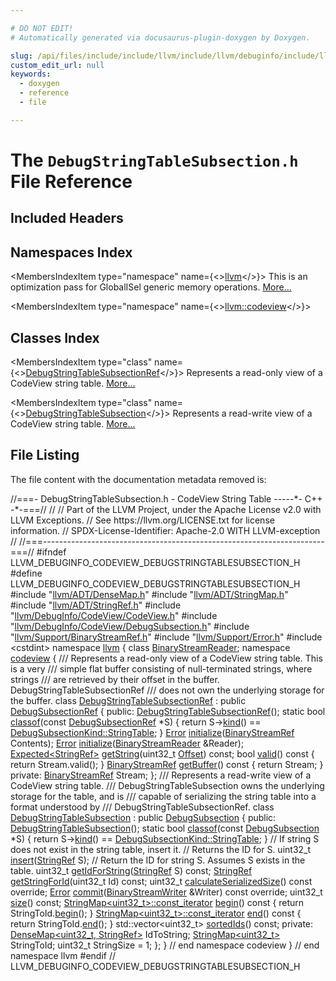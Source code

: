```yaml
---

# DO NOT EDIT!
# Automatically generated via docusaurus-plugin-doxygen by Doxygen.

slug: /api/files/include/include/llvm/include/llvm/debuginfo/include/llvm/debuginfo/codeview/debugstringtablesubsection-h
custom_edit_url: null
keywords:
  - doxygen
  - reference
  - file

---
```





# The `DebugStringTableSubsection.h` File Reference

<DoxygenPage pluginConfig={pluginConfig}>



## Included Headers

<IncludesList>
<IncludesListItem
  filePath="llvm/ADT/DenseMap.h"
  permalink="/docs/api/files/include/include/llvm/include/llvm/adt/densemap-h"
  isLocal="true" />
<IncludesListItem
  filePath="llvm/ADT/StringMap.h"
  permalink="/docs/api/files/include/include/llvm/include/llvm/adt/stringmap-h"
  isLocal="true" />
<IncludesListItem
  filePath="llvm/ADT/StringRef.h"
  permalink="/docs/api/files/include/include/llvm/include/llvm/adt/stringref-h"
  isLocal="true" />
<IncludesListItem
  filePath="llvm/DebugInfo/CodeView/CodeView.h"
  permalink="/docs/api/files/include/include/llvm/include/llvm/debuginfo/include/llvm/debuginfo/codeview/codeview-h"
  isLocal="true" />
<IncludesListItem
  filePath="llvm/DebugInfo/CodeView/DebugSubsection.h"
  permalink="/docs/api/files/include/include/llvm/include/llvm/debuginfo/include/llvm/debuginfo/codeview/debugsubsection-h"
  isLocal="true" />
<IncludesListItem
  filePath="llvm/Support/BinaryStreamRef.h"
  permalink="/docs/api/files/include/include/llvm/include/llvm/support/binarystreamref-h"
  isLocal="true" />
<IncludesListItem
  filePath="llvm/Support/Error.h"
  permalink="/docs/api/files/include/include/llvm/include/llvm/support/error-h"
  isLocal="true" />
<IncludesListItem
  filePath="cstdint"
  permalink=""
  isLocal="false" />
</IncludesList>

## Namespaces Index

<MembersIndex>

<MembersIndexItem
  type="namespace"
  name={<><a href="/docs/api/namespaces/llvm">llvm</a></>}>
This is an optimization pass for GlobalISel generic memory operations. <a href="/docs/api/namespaces/llvm/#details">More...</a>
</MembersIndexItem>

<MembersIndexItem
  type="namespace"
  name={<><a href="/docs/api/namespaces/llvm/codeview">llvm::codeview</a></>}>
</MembersIndexItem>

</MembersIndex>

## Classes Index

<MembersIndex>

<MembersIndexItem
  type="class"
  name={<><a href="/docs/api/classes/llvm/codeview/debugstringtablesubsectionref">DebugStringTableSubsectionRef</a></>}>
Represents a read-only view of a CodeView string table. <a href="/docs/api/classes/llvm/codeview/debugstringtablesubsectionref/#details">More...</a>
</MembersIndexItem>

<MembersIndexItem
  type="class"
  name={<><a href="/docs/api/classes/llvm/codeview/debugstringtablesubsection">DebugStringTableSubsection</a></>}>
Represents a read-write view of a CodeView string table. <a href="/docs/api/classes/llvm/codeview/debugstringtablesubsection/#details">More...</a>
</MembersIndexItem>

</MembersIndex>


## File Listing

The file content with the documentation metadata removed is:

<ProgramListing>

<Link id="l00001" /><CodeLine lineNumber="1"><Highlight kind="comment">//===- DebugStringTableSubsection.h - CodeView String Table -----&#42;- C++ -&#42;-===//</Highlight><Highlight kind="normal"></Highlight></CodeLine>
<Link id="l00002" /><CodeLine lineNumber="2"><Highlight kind="normal"></Highlight><Highlight kind="comment">//</Highlight><Highlight kind="normal"></Highlight></CodeLine>
<Link id="l00003" /><CodeLine lineNumber="3"><Highlight kind="normal"></Highlight><Highlight kind="comment">// Part of the LLVM Project, under the Apache License v2.0 with LLVM Exceptions.</Highlight><Highlight kind="normal"></Highlight></CodeLine>
<Link id="l00004" /><CodeLine lineNumber="4"><Highlight kind="normal"></Highlight><Highlight kind="comment">// See https://llvm.org/LICENSE.txt for license information.</Highlight><Highlight kind="normal"></Highlight></CodeLine>
<Link id="l00005" /><CodeLine lineNumber="5"><Highlight kind="normal"></Highlight><Highlight kind="comment">// SPDX-License-Identifier: Apache-2.0 WITH LLVM-exception</Highlight><Highlight kind="normal"></Highlight></CodeLine>
<Link id="l00006" /><CodeLine lineNumber="6"><Highlight kind="normal"></Highlight><Highlight kind="comment">//</Highlight><Highlight kind="normal"></Highlight></CodeLine>
<Link id="l00007" /><CodeLine lineNumber="7"><Highlight kind="normal"></Highlight><Highlight kind="comment">//===----------------------------------------------------------------------===//</Highlight><Highlight kind="normal"></Highlight></CodeLine>
<Link id="l00008" /><CodeLine lineNumber="8"><Highlight kind="normal"></Highlight></CodeLine>
<Link id="l00009" /><CodeLine lineNumber="9"><Highlight kind="normal"></Highlight><Highlight kind="preprocessor">#ifndef LLVM&#95;DEBUGINFO&#95;CODEVIEW&#95;DEBUGSTRINGTABLESUBSECTION&#95;H</Highlight><Highlight kind="normal"></Highlight></CodeLine>
<Link id="l00010" /><CodeLine lineNumber="10"><Highlight kind="normal"></Highlight><Highlight kind="preprocessor">#define LLVM&#95;DEBUGINFO&#95;CODEVIEW&#95;DEBUGSTRINGTABLESUBSECTION&#95;H</Highlight><Highlight kind="normal"></Highlight></CodeLine>
<Link id="l00011" /><CodeLine lineNumber="11"><Highlight kind="normal"></Highlight></CodeLine>
<Link id="l00012" /><CodeLine lineNumber="12"><Highlight kind="normal"></Highlight><Highlight kind="preprocessor">#include &quot;<a href="/docs/api/files/include/include/llvm/include/llvm/adt/densemap-h">llvm/ADT/DenseMap.h</a>&quot;</Highlight><Highlight kind="normal"></Highlight></CodeLine>
<Link id="l00013" /><CodeLine lineNumber="13"><Highlight kind="normal"></Highlight><Highlight kind="preprocessor">#include &quot;<a href="/docs/api/files/include/include/llvm/include/llvm/adt/stringmap-h">llvm/ADT/StringMap.h</a>&quot;</Highlight><Highlight kind="normal"></Highlight></CodeLine>
<Link id="l00014" /><CodeLine lineNumber="14"><Highlight kind="normal"></Highlight><Highlight kind="preprocessor">#include &quot;<a href="/docs/api/files/include/include/llvm/include/llvm/adt/stringref-h">llvm/ADT/StringRef.h</a>&quot;</Highlight><Highlight kind="normal"></Highlight></CodeLine>
<Link id="l00015" /><CodeLine lineNumber="15"><Highlight kind="normal"></Highlight><Highlight kind="preprocessor">#include &quot;<a href="/docs/api/files/include/include/llvm/include/llvm/debuginfo/include/llvm/debuginfo/codeview/codeview-h">llvm/DebugInfo/CodeView/CodeView.h</a>&quot;</Highlight><Highlight kind="normal"></Highlight></CodeLine>
<Link id="l00016" /><CodeLine lineNumber="16"><Highlight kind="normal"></Highlight><Highlight kind="preprocessor">#include &quot;<a href="/docs/api/files/include/include/llvm/include/llvm/debuginfo/include/llvm/debuginfo/codeview/debugsubsection-h">llvm/DebugInfo/CodeView/DebugSubsection.h</a>&quot;</Highlight><Highlight kind="normal"></Highlight></CodeLine>
<Link id="l00017" /><CodeLine lineNumber="17"><Highlight kind="normal"></Highlight><Highlight kind="preprocessor">#include &quot;<a href="/docs/api/files/include/include/llvm/include/llvm/support/binarystreamref-h">llvm/Support/BinaryStreamRef.h</a>&quot;</Highlight><Highlight kind="normal"></Highlight></CodeLine>
<Link id="l00018" /><CodeLine lineNumber="18"><Highlight kind="normal"></Highlight><Highlight kind="preprocessor">#include &quot;<a href="/docs/api/files/include/include/llvm/include/llvm/support/error-h">llvm/Support/Error.h</a>&quot;</Highlight><Highlight kind="normal"></Highlight></CodeLine>
<Link id="l00019" /><CodeLine lineNumber="19"><Highlight kind="normal"></Highlight><Highlight kind="preprocessor">#include &lt;cstdint&gt;</Highlight><Highlight kind="normal"></Highlight></CodeLine>
<Link id="l00020" /><CodeLine lineNumber="20"><Highlight kind="normal"></Highlight></CodeLine>
<Link id="l00021" /><CodeLine lineNumber="21"><Highlight kind="normal"></Highlight><Highlight kind="keyword">namespace </Highlight><Highlight kind="normal"><a href="/docs/api/namespaces/llvm">llvm</a> &#123;</Highlight></CodeLine>
<Link id="l00022" /><CodeLine lineNumber="22"><Highlight kind="normal"></Highlight></CodeLine>
<Link id="l00023" /><CodeLine lineNumber="23"><Highlight kind="normal"></Highlight><Highlight kind="keyword">class </Highlight><Highlight kind="normal"><a href="/docs/api/classes/llvm/binarystreamreader">BinaryStreamReader</a>;</Highlight></CodeLine>
<Link id="l00024" /><CodeLine lineNumber="24"><Highlight kind="normal"></Highlight></CodeLine>
<Link id="l00025" /><CodeLine lineNumber="25"><Highlight kind="normal"></Highlight><Highlight kind="keyword">namespace </Highlight><Highlight kind="normal"><a href="/docs/api/namespaces/llvm/codeview">codeview</a> &#123;</Highlight></CodeLine>
<Link id="l00026" /><CodeLine lineNumber="26"><Highlight kind="normal"></Highlight><Highlight kind="comment"></Highlight></CodeLine>
<Link id="l00027" /><CodeLine lineNumber="27"><Highlight kind="comment">/// Represents a read-only view of a CodeView string table.  This is a very</Highlight></CodeLine>
<Link id="l00028" /><CodeLine lineNumber="28"><Highlight kind="comment">/// simple flat buffer consisting of null-terminated strings, where strings</Highlight></CodeLine>
<Link id="l00029" /><CodeLine lineNumber="29"><Highlight kind="comment">/// are retrieved by their offset in the buffer.  DebugStringTableSubsectionRef</Highlight></CodeLine>
<Link id="l00030" /><CodeLine lineNumber="30"><Highlight kind="comment">/// does not own the underlying storage for the buffer.</Highlight><Highlight kind="normal"></Highlight></CodeLine>
<Link id="l00031" /><CodeLine lineNumber="31" lineLink="/docs/api/classes/llvm/codeview/debugstringtablesubsectionref"><Highlight kind="normal"></Highlight><Highlight kind="keyword">class </Highlight><Highlight kind="normal"><a href="/docs/api/classes/llvm/codeview/debugstringtablesubsectionref/#ac905d56c88d6c108d0aa45384740e76e">DebugStringTableSubsectionRef</a> : </Highlight><Highlight kind="keyword">public</Highlight><Highlight kind="normal"> <a href="/docs/api/classes/llvm/codeview/debugsubsectionref/#acca35ccd89314881b9924f28968ac872">DebugSubsectionRef</a> &#123;</Highlight></CodeLine>
<Link id="l00032" /><CodeLine lineNumber="32"><Highlight kind="normal"></Highlight><Highlight kind="keyword">public</Highlight><Highlight kind="normal">:</Highlight></CodeLine>
<Link id="l00033" /><CodeLine lineNumber="33"><Highlight kind="normal">  <a href="/docs/api/classes/llvm/codeview/debugstringtablesubsectionref/#ac905d56c88d6c108d0aa45384740e76e">DebugStringTableSubsectionRef</a>();</Highlight></CodeLine>
<Link id="l00034" /><CodeLine lineNumber="34"><Highlight kind="normal"></Highlight></CodeLine>
<Link id="l00035" /><CodeLine lineNumber="35" lineLink="/docs/api/classes/llvm/codeview/debugstringtablesubsectionref/#a86642e21e28cc709e635f081ae9f9da3"><Highlight kind="normal">  </Highlight><Highlight kind="keyword">static</Highlight><Highlight kind="normal"> </Highlight><Highlight kind="keywordtype">bool</Highlight><Highlight kind="normal"> <a href="/docs/api/classes/llvm/codeview/debugstringtablesubsectionref/#a86642e21e28cc709e635f081ae9f9da3">classof</a>(</Highlight><Highlight kind="keyword">const</Highlight><Highlight kind="normal"> <a href="/docs/api/classes/llvm/codeview/debugsubsectionref/#acca35ccd89314881b9924f28968ac872">DebugSubsectionRef</a> &#42;S) &#123;</Highlight></CodeLine>
<Link id="l00036" /><CodeLine lineNumber="36"><Highlight kind="normal">    </Highlight><Highlight kind="keywordflow">return</Highlight><Highlight kind="normal"> S-&gt;<a href="/docs/api/classes/llvm/codeview/debugsubsectionref/#a83bd49c4af0b650932ba2b257c67f94c">kind</a>() == <a href="/docs/api/namespaces/llvm/codeview/#a04eb43a6dc736c2d6ed8dcc6d636a2afafee465e31ac15d7b21d8ca9d6f5ac685">DebugSubsectionKind::StringTable</a>;</Highlight></CodeLine>
<Link id="l00037" /><CodeLine lineNumber="37"><Highlight kind="normal">  &#125;</Highlight></CodeLine>
<Link id="l00038" /><CodeLine lineNumber="38"><Highlight kind="normal"></Highlight></CodeLine>
<Link id="l00039" /><CodeLine lineNumber="39"><Highlight kind="normal">  <a href="/docs/api/classes/llvm/error">Error</a> <a href="/docs/api/classes/llvm/codeview/debugstringtablesubsectionref/#af981a356161e3b59a1f8a5bcaffaa2a4">initialize</a>(<a href="/docs/api/classes/llvm/binarystreamref">BinaryStreamRef</a> Contents);</Highlight></CodeLine>
<Link id="l00040" /><CodeLine lineNumber="40"><Highlight kind="normal">  <a href="/docs/api/classes/llvm/error">Error</a> <a href="/docs/api/classes/llvm/codeview/debugstringtablesubsectionref/#af981a356161e3b59a1f8a5bcaffaa2a4">initialize</a>(<a href="/docs/api/classes/llvm/binarystreamreader">BinaryStreamReader</a> &amp;Reader);</Highlight></CodeLine>
<Link id="l00041" /><CodeLine lineNumber="41"><Highlight kind="normal"></Highlight></CodeLine>
<Link id="l00042" /><CodeLine lineNumber="42"><Highlight kind="normal">  <a href="/docs/api/classes/llvm/expected">Expected&lt;StringRef&gt;</a> <a href="/docs/api/classes/llvm/codeview/debugstringtablesubsectionref/#a89f91fb97bacfa2e66d5f5b912a85304">getString</a>(uint32&#95;t <a href="/docs/api/namespaces/llvm/#a05f5b9a11bdcc5feba62899f95dcf878a3134224cba2545bc57954d3b072aebb4">Offset</a>) </Highlight><Highlight kind="keyword">const</Highlight><Highlight kind="normal">;</Highlight></CodeLine>
<Link id="l00043" /><CodeLine lineNumber="43"><Highlight kind="normal"></Highlight></CodeLine>
<Link id="l00044" /><CodeLine lineNumber="44" lineLink="/docs/api/classes/llvm/codeview/debugstringtablesubsectionref/#a202afaec75ecb8f7fb9ef645eda2d67d"><Highlight kind="normal">  </Highlight><Highlight kind="keywordtype">bool</Highlight><Highlight kind="normal"> <a href="/docs/api/classes/llvm/codeview/debugstringtablesubsectionref/#a202afaec75ecb8f7fb9ef645eda2d67d">valid</a>()</Highlight><Highlight kind="keyword"> const </Highlight><Highlight kind="normal">&#123; </Highlight><Highlight kind="keywordflow">return</Highlight><Highlight kind="normal"> Stream.valid(); &#125;</Highlight></CodeLine>
<Link id="l00045" /><CodeLine lineNumber="45"><Highlight kind="normal"></Highlight></CodeLine>
<Link id="l00046" /><CodeLine lineNumber="46" lineLink="/docs/api/classes/llvm/codeview/debugstringtablesubsectionref/#a62b7aea34b28e2f818e6984ebdd735d5"><Highlight kind="normal">  <a href="/docs/api/classes/llvm/binarystreamref">BinaryStreamRef</a> <a href="/docs/api/classes/llvm/codeview/debugstringtablesubsectionref/#a62b7aea34b28e2f818e6984ebdd735d5">getBuffer</a>()</Highlight><Highlight kind="keyword"> const </Highlight><Highlight kind="normal">&#123; </Highlight><Highlight kind="keywordflow">return</Highlight><Highlight kind="normal"> Stream; &#125;</Highlight></CodeLine>
<Link id="l00047" /><CodeLine lineNumber="47"><Highlight kind="normal"></Highlight></CodeLine>
<Link id="l00048" /><CodeLine lineNumber="48"><Highlight kind="normal"></Highlight><Highlight kind="keyword">private</Highlight><Highlight kind="normal">:</Highlight></CodeLine>
<Link id="l00049" /><CodeLine lineNumber="49"><Highlight kind="normal">  <a href="/docs/api/classes/llvm/binarystreamref">BinaryStreamRef</a> Stream;</Highlight></CodeLine>
<Link id="l00050" /><CodeLine lineNumber="50"><Highlight kind="normal">&#125;;</Highlight></CodeLine>
<Link id="l00051" /><CodeLine lineNumber="51"><Highlight kind="normal"></Highlight><Highlight kind="comment"></Highlight></CodeLine>
<Link id="l00052" /><CodeLine lineNumber="52"><Highlight kind="comment">/// Represents a read-write view of a CodeView string table.</Highlight></CodeLine>
<Link id="l00053" /><CodeLine lineNumber="53"><Highlight kind="comment">/// DebugStringTableSubsection owns the underlying storage for the table, and is</Highlight></CodeLine>
<Link id="l00054" /><CodeLine lineNumber="54"><Highlight kind="comment">/// capable of serializing the string table into a format understood by</Highlight></CodeLine>
<Link id="l00055" /><CodeLine lineNumber="55"><Highlight kind="comment">/// DebugStringTableSubsectionRef.</Highlight><Highlight kind="normal"></Highlight></CodeLine>
<Link id="l00056" /><CodeLine lineNumber="56" lineLink="/docs/api/classes/llvm/codeview/debugstringtablesubsection"><Highlight kind="normal"></Highlight><Highlight kind="keyword">class </Highlight><Highlight kind="normal"><a href="/docs/api/classes/llvm/codeview/debugstringtablesubsection/#a2d05e6e737e8f6c6687c79e9076b9110">DebugStringTableSubsection</a> : </Highlight><Highlight kind="keyword">public</Highlight><Highlight kind="normal"> <a href="/docs/api/classes/llvm/codeview/debugsubsection/#a26fb19e2bc0b10bfd18fc82adf07c635">DebugSubsection</a> &#123;</Highlight></CodeLine>
<Link id="l00057" /><CodeLine lineNumber="57"><Highlight kind="normal"></Highlight><Highlight kind="keyword">public</Highlight><Highlight kind="normal">:</Highlight></CodeLine>
<Link id="l00058" /><CodeLine lineNumber="58"><Highlight kind="normal">  <a href="/docs/api/classes/llvm/codeview/debugstringtablesubsection/#a2d05e6e737e8f6c6687c79e9076b9110">DebugStringTableSubsection</a>();</Highlight></CodeLine>
<Link id="l00059" /><CodeLine lineNumber="59"><Highlight kind="normal"></Highlight></CodeLine>
<Link id="l00060" /><CodeLine lineNumber="60" lineLink="/docs/api/classes/llvm/codeview/debugstringtablesubsection/#a86392128c5ea8aa9e917629d1c2979bd"><Highlight kind="normal">  </Highlight><Highlight kind="keyword">static</Highlight><Highlight kind="normal"> </Highlight><Highlight kind="keywordtype">bool</Highlight><Highlight kind="normal"> <a href="/docs/api/classes/llvm/codeview/debugstringtablesubsection/#a86392128c5ea8aa9e917629d1c2979bd">classof</a>(</Highlight><Highlight kind="keyword">const</Highlight><Highlight kind="normal"> <a href="/docs/api/classes/llvm/codeview/debugsubsection/#a26fb19e2bc0b10bfd18fc82adf07c635">DebugSubsection</a> &#42;S) &#123;</Highlight></CodeLine>
<Link id="l00061" /><CodeLine lineNumber="61"><Highlight kind="normal">    </Highlight><Highlight kind="keywordflow">return</Highlight><Highlight kind="normal"> S-&gt;<a href="/docs/api/classes/llvm/codeview/debugsubsection/#a4cd16f96c9807dbf22886318f0b0e7bb">kind</a>() == <a href="/docs/api/namespaces/llvm/codeview/#a04eb43a6dc736c2d6ed8dcc6d636a2afafee465e31ac15d7b21d8ca9d6f5ac685">DebugSubsectionKind::StringTable</a>;</Highlight></CodeLine>
<Link id="l00062" /><CodeLine lineNumber="62"><Highlight kind="normal">  &#125;</Highlight></CodeLine>
<Link id="l00063" /><CodeLine lineNumber="63"><Highlight kind="normal"></Highlight></CodeLine>
<Link id="l00064" /><CodeLine lineNumber="64"><Highlight kind="normal">  </Highlight><Highlight kind="comment">// If string S does not exist in the string table, insert it.</Highlight><Highlight kind="normal"></Highlight></CodeLine>
<Link id="l00065" /><CodeLine lineNumber="65"><Highlight kind="normal">  </Highlight><Highlight kind="comment">// Returns the ID for S.</Highlight><Highlight kind="normal"></Highlight></CodeLine>
<Link id="l00066" /><CodeLine lineNumber="66"><Highlight kind="normal">  uint32&#95;t <a href="/docs/api/classes/llvm/codeview/debugstringtablesubsection/#ab9c8e8adf41209bcb76980c73fc419c3">insert</a>(<a href="/docs/api/classes/llvm/stringref">StringRef</a> S);</Highlight></CodeLine>
<Link id="l00067" /><CodeLine lineNumber="67"><Highlight kind="normal"></Highlight></CodeLine>
<Link id="l00068" /><CodeLine lineNumber="68"><Highlight kind="normal">  </Highlight><Highlight kind="comment">// Return the ID for string S.  Assumes S exists in the table.</Highlight><Highlight kind="normal"></Highlight></CodeLine>
<Link id="l00069" /><CodeLine lineNumber="69"><Highlight kind="normal">  uint32&#95;t <a href="/docs/api/classes/llvm/codeview/debugstringtablesubsection/#aacb82b25ef7c137e0e3e47da846d246e">getIdForString</a>(<a href="/docs/api/classes/llvm/stringref">StringRef</a> S) </Highlight><Highlight kind="keyword">const</Highlight><Highlight kind="normal">;</Highlight></CodeLine>
<Link id="l00070" /><CodeLine lineNumber="70"><Highlight kind="normal"></Highlight></CodeLine>
<Link id="l00071" /><CodeLine lineNumber="71"><Highlight kind="normal">  <a href="/docs/api/classes/llvm/stringref">StringRef</a> <a href="/docs/api/classes/llvm/codeview/debugstringtablesubsection/#a376986bf9ca478c579eb66c8691297fb">getStringForId</a>(uint32&#95;t Id) </Highlight><Highlight kind="keyword">const</Highlight><Highlight kind="normal">;</Highlight></CodeLine>
<Link id="l00072" /><CodeLine lineNumber="72"><Highlight kind="normal"></Highlight></CodeLine>
<Link id="l00073" /><CodeLine lineNumber="73"><Highlight kind="normal">  uint32&#95;t <a href="/docs/api/classes/llvm/codeview/debugstringtablesubsection/#a43d99c0f4ed66c3ca7db40be8ea9e708">calculateSerializedSize</a>() </Highlight><Highlight kind="keyword">const override</Highlight><Highlight kind="normal">;</Highlight></CodeLine>
<Link id="l00074" /><CodeLine lineNumber="74"><Highlight kind="normal">  <a href="/docs/api/classes/llvm/error">Error</a> <a href="/docs/api/classes/llvm/codeview/debugstringtablesubsection/#ac47d08606b57a9fa3481222bbaf3219f">commit</a>(<a href="/docs/api/classes/llvm/binarystreamwriter">BinaryStreamWriter</a> &amp;Writer) </Highlight><Highlight kind="keyword">const override</Highlight><Highlight kind="normal">;</Highlight></CodeLine>
<Link id="l00075" /><CodeLine lineNumber="75"><Highlight kind="normal"></Highlight></CodeLine>
<Link id="l00076" /><CodeLine lineNumber="76"><Highlight kind="normal">  uint32&#95;t <a href="/docs/api/classes/llvm/codeview/debugstringtablesubsection/#a3de33b237562e35ec577f74019f7dc71">size</a>() </Highlight><Highlight kind="keyword">const</Highlight><Highlight kind="normal">;</Highlight></CodeLine>
<Link id="l00077" /><CodeLine lineNumber="77"><Highlight kind="normal"></Highlight></CodeLine>
<Link id="l00078" /><CodeLine lineNumber="78" lineLink="/docs/api/classes/llvm/codeview/debugstringtablesubsection/#a15742c6ebae67d9121578172e8f33097"><Highlight kind="normal">  <a href="/docs/api/classes/llvm/stringmap/#a075230b87e113348fc39b4f5c30ffaa6">StringMap&lt;uint32&#95;t&gt;::const&#95;iterator</a> <a href="/docs/api/classes/llvm/codeview/debugstringtablesubsection/#a15742c6ebae67d9121578172e8f33097">begin</a>()</Highlight><Highlight kind="keyword"> const </Highlight><Highlight kind="normal">&#123;</Highlight></CodeLine>
<Link id="l00079" /><CodeLine lineNumber="79"><Highlight kind="normal">    </Highlight><Highlight kind="keywordflow">return</Highlight><Highlight kind="normal"> StringToId.<a href="/docs/api/classes/llvm/stringmap/#a2d71dc9a645a91493dd60a723be28720">begin</a>();</Highlight></CodeLine>
<Link id="l00080" /><CodeLine lineNumber="80"><Highlight kind="normal">  &#125;</Highlight></CodeLine>
<Link id="l00081" /><CodeLine lineNumber="81"><Highlight kind="normal"></Highlight></CodeLine>
<Link id="l00082" /><CodeLine lineNumber="82" lineLink="/docs/api/classes/llvm/codeview/debugstringtablesubsection/#a5c8df77e623eb7e60317ff0f4aa765de"><Highlight kind="normal">  <a href="/docs/api/classes/llvm/stringmap/#a075230b87e113348fc39b4f5c30ffaa6">StringMap&lt;uint32&#95;t&gt;::const&#95;iterator</a> <a href="/docs/api/classes/llvm/codeview/debugstringtablesubsection/#a5c8df77e623eb7e60317ff0f4aa765de">end</a>()</Highlight><Highlight kind="keyword"> const </Highlight><Highlight kind="normal">&#123; </Highlight><Highlight kind="keywordflow">return</Highlight><Highlight kind="normal"> StringToId.<a href="/docs/api/classes/llvm/stringmap/#a16e5eaf2df56249e87019be23ee07695">end</a>(); &#125;</Highlight></CodeLine>
<Link id="l00083" /><CodeLine lineNumber="83"><Highlight kind="normal"></Highlight></CodeLine>
<Link id="l00084" /><CodeLine lineNumber="84"><Highlight kind="normal">  std::vector&lt;uint32&#95;t&gt; <a href="/docs/api/classes/llvm/codeview/debugstringtablesubsection/#adba46bae1a7c9e46bd5a3c14ab1c889c">sortedIds</a>() </Highlight><Highlight kind="keyword">const</Highlight><Highlight kind="normal">;</Highlight></CodeLine>
<Link id="l00085" /><CodeLine lineNumber="85"><Highlight kind="normal"></Highlight></CodeLine>
<Link id="l00086" /><CodeLine lineNumber="86"><Highlight kind="normal"></Highlight><Highlight kind="keyword">private</Highlight><Highlight kind="normal">:</Highlight></CodeLine>
<Link id="l00087" /><CodeLine lineNumber="87"><Highlight kind="normal">  <a href="/docs/api/classes/llvm/densemap">DenseMap&lt;uint32&#95;t, StringRef&gt;</a> IdToString;</Highlight></CodeLine>
<Link id="l00088" /><CodeLine lineNumber="88"><Highlight kind="normal">  <a href="/docs/api/classes/llvm/stringmap">StringMap&lt;uint32&#95;t&gt;</a> StringToId;</Highlight></CodeLine>
<Link id="l00089" /><CodeLine lineNumber="89"><Highlight kind="normal">  uint32&#95;t StringSize = 1;</Highlight></CodeLine>
<Link id="l00090" /><CodeLine lineNumber="90"><Highlight kind="normal">&#125;;</Highlight></CodeLine>
<Link id="l00091" /><CodeLine lineNumber="91"><Highlight kind="normal"></Highlight></CodeLine>
<Link id="l00092" /><CodeLine lineNumber="92"><Highlight kind="normal">&#125; </Highlight><Highlight kind="comment">// end namespace codeview</Highlight><Highlight kind="normal"></Highlight></CodeLine>
<Link id="l00093" /><CodeLine lineNumber="93"><Highlight kind="normal"></Highlight></CodeLine>
<Link id="l00094" /><CodeLine lineNumber="94"><Highlight kind="normal">&#125; </Highlight><Highlight kind="comment">// end namespace llvm</Highlight><Highlight kind="normal"></Highlight></CodeLine>
<Link id="l00095" /><CodeLine lineNumber="95"><Highlight kind="normal"></Highlight></CodeLine>
<Link id="l00096" /><CodeLine lineNumber="96"><Highlight kind="normal"></Highlight><Highlight kind="preprocessor">#endif </Highlight><Highlight kind="comment">// LLVM&#95;DEBUGINFO&#95;CODEVIEW&#95;DEBUGSTRINGTABLESUBSECTION&#95;H</Highlight><Highlight kind="normal"></Highlight></CodeLine>

</ProgramListing>

</DoxygenPage>
